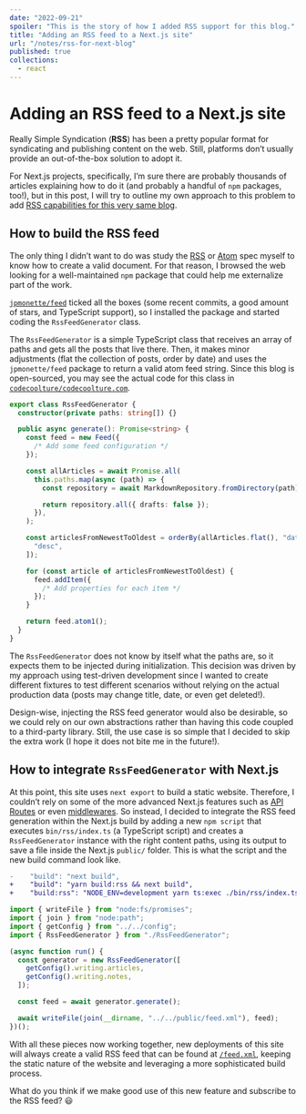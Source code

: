 ```yaml
---
date: "2022-09-21"
spoiler: "This is the story of how I added RSS support for this blog."
title: "Adding an RSS feed to a Next.js site"
url: "/notes/rss-for-next-blog"
published: true
collections:
  - react
---
```


# Adding an RSS feed to a Next.js site

Really Simple Syndication (**RSS**) has been a pretty popular format for
syndicating and publishing content on the web. Still, platforms don’t usually
provide an out-of-the-box solution to adopt it.

For Next.js projects, specifically, I’m sure there are probably thousands of
articles explaining how to do it (and probably a handful of `npm` packages,
too!), but in this post, I will try to outline my own approach to this problem
to add [RSS capabilities for this very same blog](/feed.xml).

## How to build the RSS feed

The only thing I didn’t want to do was study the
[RSS](https://validator.w3.org/feed/docs/rss2.html) or
[Atom](https://validator.w3.org/feed/docs/atom.html) spec myself to know how to
create a valid document. For that reason, I browsed the web looking for a
well-maintained `npm` package that could help me externalize part of the work.

[`jpmonette/feed`](https://github.com/jpmonette/feed) ticked all the boxes (some
recent commits, a good amount of stars, and TypeScript support), so I installed
the package and started coding the `RssFeedGenerator` class.

The `RssFeedGenerator` is a simple TypeScript class that receives an array of
paths and gets all the posts that live there. Then, it makes minor adjustments
(flat the collection of posts, order by date) and uses the `jpmonette/feed`
package to return a valid atom feed string. Since this blog is open-sourced, you
may see the actual code for this class in
[`codecoolture/codecoolture.com`](https://github.com/codecoolture/codecoolture.com/blob/fdcbcd2ff6307f5fb42ec463b2547e572edf8047/bin/rss/RssFeedGenerator.ts).

```ts
export class RssFeedGenerator {
  constructor(private paths: string[]) {}

  public async generate(): Promise<string> {
    const feed = new Feed({
      /* Add some feed configuration */
    });

    const allArticles = await Promise.all(
      this.paths.map(async (path) => {
        const repository = await MarkdownRepository.fromDirectory(path);

        return repository.all({ drafts: false });
      }),
    );

    const articlesFromNewestToOldest = orderBy(allArticles.flat(), "date", [
      "desc",
    ]);

    for (const article of articlesFromNewestToOldest) {
      feed.addItem({
        /* Add properties for each item */
      });
    }

    return feed.atom1();
  }
}
```

The `RssFeedGenerator` does not know by itself what the paths are, so it expects
them to be injected during initialization. This decision was driven by my
approach using test-driven development since I wanted to create different
fixtures to test different scenarios without relying on the actual production
data (posts may change title, date, or even get deleted!).

Design-wise, injecting the RSS feed generator would also be desirable, so we
could rely on our own abstractions rather than having this code coupled to a
third-party library. Still, the use case is so simple that I decided to skip the
extra work (I hope it does not bite me in the future!).

## How to integrate `RssFeedGenerator` with Next.js

At this point, this site uses `next export` to build a static website.
Therefore, I couldn’t rely on some of the more advanced Next.js features such as
[API Routes](https://nextjs.org/docs/api-routes/introduction) or even
[middlewares](https://nextjs.org/docs/advanced-features/middleware). So instead,
I decided to integrate the RSS feed generation within the Next.js build by
adding a new `npm script` that executes `bin/rss/index.ts` (a TypeScript script)
and creates a `RssFeedGenerator` instance with the right content paths, using
its output to save a file inside the Next.js `public/` folder. This is what the
script and the new build command look like.

```diff
-    "build": "next build",
+    "build": "yarn build:rss && next build",
+    "build:rss": "NODE_ENV=development yarn ts:exec ./bin/rss/index.ts",
```

```ts
import { writeFile } from "node:fs/promises";
import { join } from "node:path";
import { getConfig } from "../../config";
import { RssFeedGenerator } from "./RssFeedGenerator";

(async function run() {
  const generator = new RssFeedGenerator([
    getConfig().writing.articles,
    getConfig().writing.notes,
  ]);

  const feed = await generator.generate();

  await writeFile(join(__dirname, "../../public/feed.xml"), feed);
})();
```

With all these pieces now working together, new deployments of this site will
always create a valid RSS feed that can be found at [`/feed.xml`](/feed.xml),
keeping the static nature of the website and leveraging a more sophisticated
build process.

What do you think if we make good use of this new feature and subscribe to the
RSS feed? 😃
